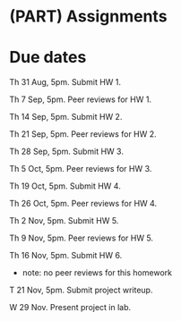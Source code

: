 
# (PART) Assignments {-}

# Due dates {-}

Th 31 Aug, 5pm. Submit HW 1.

Th 7 Sep, 5pm. Peer reviews for HW 1.

Th 14 Sep, 5pm. Submit HW 2.

Th 21 Sep, 5pm. Peer reviews for HW 2.

Th 28 Sep, 5pm. Submit HW 3.

Th 5 Oct, 5pm. Peer reviews for HW 3.

Th 19 Oct, 5pm. Submit HW 4.

Th 26 Oct, 5pm. Peer reviews for HW 4.

Th 2 Nov, 5pm. Submit HW 5.

Th 9 Nov, 5pm. Peer reviews for HW 5.

Th 16 Nov, 5pm. Submit HW 6.

* note: no peer reviews for this homework

T 21 Nov, 5pm. Submit project writeup.

W 29 Nov. Present project in lab.

